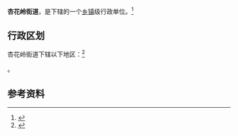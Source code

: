 {{中国乡级行政区
|景观照片文件名 = 
|景观照片描述 = 
|汉语拼音 = 
|其他语言 = 
|其他语言名称 = 
|旧称 = 
|地名出处 = 
|位置图文件名 = 
|位置图描述 = 
|自定义图片= 
|建置时间 = 
|政府驻地 = 
|毗邻 = 
|总面积 = 
|总人口 = 
|总人口年份 = 
|户籍人口 = 
|户籍人口年份 = 
|常住人口 = 
|常住人口年份 = 
|人口密度 = 
|GDP = 
|GDP年份 = 
|邮政编码 = 
|电话区号 = 351
|官方网站 = 
|网站名称 = 
|14/01/07/004/000}}

'''杏花岭街道'''，是{{PRC admin/fullname|14/01/07/004/000|3}}下辖的一个[[乡镇|乡镇]]级行政单位。<ref>{{PRC admin/ref sgc|{{PRC admin/parent|14/01/07/004/000}}}}</ref>

== 行政区划 ==

杏花岭街道下辖以下地区：<ref>{{PRC admin/ref sgc|14/01/07/004/000}}</ref>

{{PRC admin/children|14/01/07/004/000}}。

== 参考资料 ==

{{reflist}}

{{行政区划小作品}}
{{PRC admin/navcat|14/01/07/004/000}}